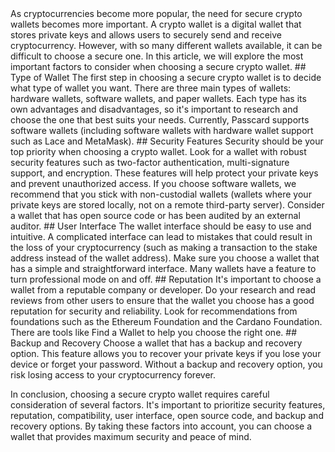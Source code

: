 
<Article icon={TbReportSearch} title="How to choose a wallet?" description="As cryptocurrencies become more popular, the need for secure crypto wallets becomes more important.">
As cryptocurrencies become more popular, the need for secure crypto wallets becomes more important. A crypto wallet is a digital wallet that stores private keys and allows users to securely send and receive cryptocurrency. However, with so many different wallets available, it can be difficult to choose a secure one. In this article, we will explore the most important factors to consider when choosing a secure crypto wallet.
## Type of Wallet
The first step in choosing a secure crypto wallet is to decide what type of wallet you want. There are three main types of wallets: hardware wallets, software wallets, and paper wallets. Each type has its own advantages and disadvantages, so it's important to research and choose the one that best suits your needs. Currently, Passcard supports software wallets (including software wallets with hardware wallet support such as Lace and MetaMask).
## Security Features
Security should be your top priority when choosing a crypto wallet. Look for a wallet with robust security features such as two-factor authentication, multi-signature support, and encryption. These features will help protect your private keys and prevent unauthorized access. If you choose software wallets, we recommend that you stick with non-custodial wallets (wallets where your private keys are stored locally, not on a remote third-party server). Consider a wallet that has open source code or has been audited by an external auditor.
## User Interface
The wallet interface should be easy to use and intuitive. A complicated interface can lead to mistakes that could result in the loss of your cryptocurrency (such as making a transaction to the stake address instead of the wallet address). Make sure you choose a wallet that has a simple and straightforward interface. Many wallets have a feature to turn professional mode on and off.
## Reputation
It's important to choose a wallet from a reputable company or developer. Do your research and read reviews from other users to ensure that the wallet you choose has a good reputation for security and reliability. Look for recommendations from foundations such as the Ethereum Foundation and the Cardano Foundation. There are tools like Find a Wallet to help you choose the right one.
## Backup and Recovery
Choose a wallet that has a backup and recovery option. This feature allows you to recover your private keys if you lose your device or forget your password. Without a backup and recovery option, you risk losing access to your cryptocurrency forever.

In conclusion, choosing a secure crypto wallet requires careful consideration of several factors. It's important to prioritize security features, reputation, compatibility, user interface, open source code, and backup and recovery options. By taking these factors into account, you can choose a wallet that provides maximum security and peace of mind.

</Article>
